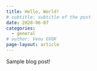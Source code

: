 ```yaml
---
title: Hello, World!
# subtitle: subtitle of the post
date: 2020-06-07
categories:
  - general
# author: Venu GVGK
page-layout: article
---
```


Sample blog post!

